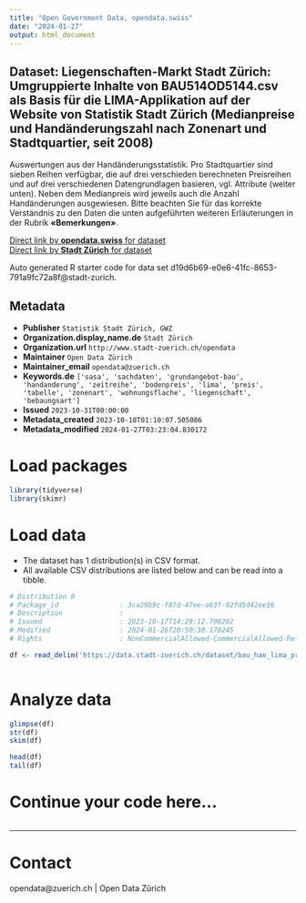 ```yaml
---
title: "Open Government Data, opendata.swiss"
date: "2024-01-27"
output: html_document
---
```


## Dataset: Liegenschaften-Markt Stadt Zürich: Umgruppierte Inhalte von BAU514OD5144.csv als Basis für die LIMA-Applikation auf der Website von Statistik Stadt Zürich (Medianpreise und Handänderungszahl nach Zonenart und Stadtquartier, seit 2008)


Auswertungen aus der Handänderungsstatistik. Pro Stadtquartier sind sieben Reihen verfügbar, die auf drei verschieden berechneten Preisreihen und auf drei verschiedenen Datengrundlagen basieren, vgl. Attribute (weiter unten). Neben dem Medianpreis wird jeweils auch die Anzahl Handänderungen ausgewiesen.
Bitte beachten Sie für das korrekte Verständnis zu den Daten die unten aufgeführten weiteren Erläuterungen in der Rubrik **«Bemerkungen»**.



[Direct link by **opendata.swiss** for dataset](https://opendata.swiss/de/dataset/liegenschaften-markt-stadt-zurich-umgruppierte-inhalte-von-bau514od5144-csv-als-basis-fur-2008)<br>
[Direct link by **Stadt Zürich** for dataset](https://data.stadt-zuerich.ch/dataset/bau_hae_lima_preise_anzahl_hae_art_bebauung_jahr_grpd_od5145)

Auto generated R starter code for data set d19d6b69-e0e6-41fc-8653-791a9fc72a8f@stadt-zurich.

## Metadata

- **Publisher** `Statistik Stadt Zürich, GWZ`
- **Organization.display_name.de** `Stadt Zürich`
- **Organization.url** `http://www.stadt-zuerich.ch/opendata`
- **Maintainer** `Open Data Zürich`
- **Maintainer_email** `opendata@zuerich.ch`
- **Keywords.de** `['sasa', 'sachdaten', 'grundangebot-bau', 'handanderung', 'zeitreihe', 'bodenpreis', 'lima', 'preis', 'tabelle', 'zonenart', 'wohnungsflache', 'liegenschaft', 'bebaungsart']`
- **Issued** `2023-10-31T00:00:00`
- **Metadata_created** `2023-10-18T01:10:07.505086`
- **Metadata_modified** `2024-01-27T03:23:04.830172`


# Load packages

```r

library(tidyverse)
library(skimr)

```

# Load data

-   The dataset has 1 distribution(s) in CSV format.
-   All available CSV distributions are listed below and can be read into a tibble.

```r

# Distribution 0
# Package_id               : 3ca29b9c-f87d-47ee-a63f-02fd5d42ee16
# Description              : 
# Issued                   : 2023-10-17T14:29:12.798292
# Modified                 : 2024-01-26T20:50:30.170245
# Rights                   : NonCommercialAllowed-CommercialAllowed-ReferenceNotRequired

df <- read_delim('https://data.stadt-zuerich.ch/dataset/bau_hae_lima_preise_anzahl_hae_art_bebauung_jahr_grpd_od5145/download/BAU514OD5145.csv')



```

# Analyze data

```r

glimpse(df)
str(df)
skim(df)

head(df)
tail(df)

```

# Continue your code here...

```r

```

------------------------------------------------------------------------

# Contact

opendata@zuerich.ch | Open Data Zürich
